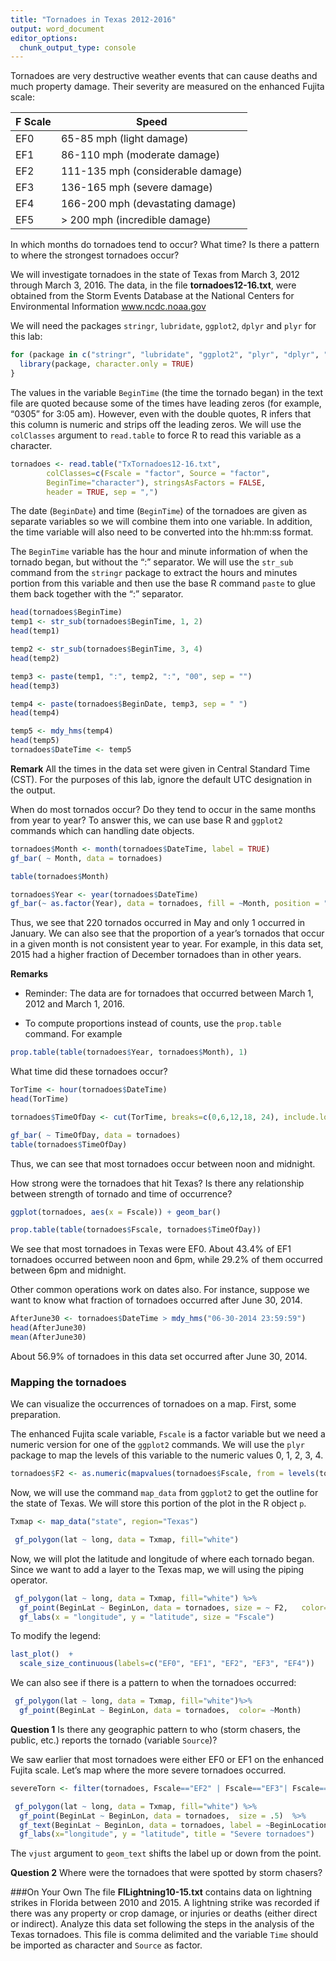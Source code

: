 ---
title: "Tornadoes in Texas 2012-2016"
output: word_document
editor_options: 
  chunk_output_type: console
---
Tornadoes are very destructive weather events that can cause deaths and much property damage. Their severity are measured on the enhanced Fujita scale:

F Scale | Speed 
--------|-------------------
EF0     | 65-85 mph (light damage)
EF1     | 86-110 mph (moderate damage)
EF2     | 111-135 mph (considerable damage)
EF3     | 136-165 mph (severe damage)
EF4     | 166-200 mph (devastating damage)
EF5     | > 200 mph (incredible damage)


In which months do tornadoes tend to occur? What time? Is there a pattern to where the strongest tornadoes occur?


We will investigate tornadoes in the state of Texas from March 3, 2012 through March 3, 2016. The data, in the file **tornadoes12-16.txt**, were obtained from the Storm Events Database at the National Centers for Environmental Information [www.ncdc.noaa.gov](www.ncdc.noaa.gov)


We will need the packages `stringr`, `lubridate`, `ggplot2`, `dplyr` and `plyr` for this lab:


```{r, message = FALSE}
for (package in c("stringr", "lubridate", "ggplot2", "plyr", "dplyr", "ggformula")){
  library(package, character.only = TRUE)
}

```


The values in the variable `BeginTime` (the time the tornado began) in the text  file are quoted because some of the times have leading zeros (for example, "0305" for 3:05 am). However, even with the double quotes, R infers that this column is numeric and strips off the leading zeros. We will use the `colClasses` argument to `read.table` to force R to read this variable as a character.


```{r}
tornadoes <- read.table("TxTornadoes12-16.txt",   
        colClasses=c(Fscale = "factor", Source = "factor", 
        BeginTime="character"), stringsAsFactors = FALSE, 
        header = TRUE, sep = ",")
```


The date (`BeginDate`) and time (`BeginTime`) of the tornadoes are given as separate variables so we will combine them into one variable. In addition, the time variable will also need to be converted into the hh:mm:ss format.


The `BeginTime` variable has the hour and minute information of when the tornado began, but without the ":" separator. We will use the `str_sub` command from the `stringr` package to extract the hours and minutes portion from this variable and then use the base R command `paste` to glue them back together with the ":" separator.


```{r}
head(tornadoes$BeginTime)
temp1 <- str_sub(tornadoes$BeginTime, 1, 2)  
head(temp1)

temp2 <- str_sub(tornadoes$BeginTime, 3, 4)  
head(temp2)

temp3 <- paste(temp1, ":", temp2, ":", "00", sep = "")
head(temp3)

temp4 <- paste(tornadoes$BeginDate, temp3, sep = " ")
head(temp4)

temp5 <- mdy_hms(temp4)
head(temp5)
tornadoes$DateTime <- temp5
```

**Remark** All the times in the data set were given in Central Standard Time (CST). For the purposes of this lab, ignore the default UTC designation in the output.


When do most tornados occur? Do they tend to occur in the same months from year to year? To answer this, we can use base R and `ggplot2` commands which can handling date objects.


```{r}

tornadoes$Month <- month(tornadoes$DateTime, label = TRUE)
gf_bar( ~ Month, data = tornadoes)

table(tornadoes$Month)

tornadoes$Year <- year(tornadoes$DateTime)
gf_bar(~ as.factor(Year), data = tornadoes, fill = ~Month, position = "fill")

```

Thus, we see that 220 tornados occurred in May and only 1 occurred in January. We can also see that the proportion of a year's tornados that occur in a given month is not consistent year to year. For example, in this data set, 2015 had a higher fraction of December tornadoes than in other years. 


**Remarks** 

* Reminder: The data are for tornadoes that occurred between March 1, 2012 and March 1, 2016.

* To compute proportions instead of counts, use the `prop.table` command. For example

```{r}
prop.table(table(tornadoes$Year, tornadoes$Month), 1)
```

What time did these tornadoes occur? 


```{r}
TorTime <- hour(tornadoes$DateTime)
head(TorTime)

tornadoes$TimeOfDay <- cut(TorTime, breaks=c(0,6,12,18, 24), include.lowest = TRUE)

gf_bar( ~ TimeOfDay, data = tornadoes)
table(tornadoes$TimeOfDay)
```


Thus, we can see that most tornadoes occur between noon and midnight. 


How strong were the tornadoes that hit Texas? Is there any relationship between strength of tornado and time of occurrence?


```{r}
ggplot(tornadoes, aes(x = Fscale)) + geom_bar()

prop.table(table(tornadoes$Fscale, tornadoes$TimeOfDay))
```

We see that most tornadoes in Texas were EF0.
About 43.4% of EF1 tornadoes occurred between noon and 6pm, while 29.2% of them occurred between 6pm and midnight. 


Other common operations work on dates also. For instance, suppose we want to know what fraction of tornadoes occurred after June 30, 2014. 


```{r}
AfterJune30 <- tornadoes$DateTime > mdy_hms("06-30-2014 23:59:59")
head(AfterJune30)
mean(AfterJune30)
```

About 56.9% of tornadoes in this data set occurred after June 30, 2014.



### Mapping the tornadoes

We can visualize the occurrences of tornadoes on a map. First, some preparation.


The enhanced Fujita scale variable, `Fscale` is a factor variable but we need a numeric version for one of the `ggplot2` commands. We will use the `plyr` package to map the levels of this variable to the numeric values 0, 1, 2, 3, 4.


```{r}
tornadoes$F2 <- as.numeric(mapvalues(tornadoes$Fscale, from = levels(tornadoes$Fscale), to = 0:4))
```


Now, we will use the command `map_data` from `ggplot2` to get the outline for the state of Texas. We will store this portion of the plot in the R object `p`.


```{r}
Txmap <- map_data("state", region="Texas")

 gf_polygon(lat ~ long, data = Txmap, fill="white")

```


Now, we will plot the latitude and longitude of where each tornado began. Since we want to add a layer to the Texas map, we will using the piping operator.


```{r}
 gf_polygon(lat ~ long, data = Txmap, fill="white") %>%
  gf_point(BeginLat ~ BeginLon, data = tornadoes, size = ~ F2,   color=~Fscale) %>%
  gf_labs(x = "longitude", y = "latitude", size = "Fscale")
```

To modify the legend:

```{r}
last_plot()  +
  scale_size_continuous(labels=c("EF0", "EF1", "EF2", "EF3", "EF4"))

```

We can also see if there is a pattern to when the tornadoes occurred:

```{r}
 gf_polygon(lat ~ long, data = Txmap, fill="white")%>% 
  gf_point(BeginLat ~ BeginLon, data = tornadoes,  color= ~Month)

```


**Question 1** Is there any geographic pattern to who (storm chasers, the public, etc.) reports the tornado (variable `Source`)?


We saw earlier that most tornadoes were either EF0 or EF1 on the enhanced Fujita scale. Let's map where the more severe tornadoes occurred.


```{r}
severeTorn <- filter(tornadoes, Fscale=="EF2" | Fscale=="EF3"| Fscale=="EF4")   

 gf_polygon(lat ~ long, data = Txmap, fill="white") %>% 
  gf_point(BeginLat ~ BeginLon, data = tornadoes,  size = .5)  %>%
  gf_text(BeginLat ~ BeginLon, data = tornadoes, label = ~BeginLocation, size = 1.5, vjust = 1)  %>%
  gf_labs(x="longitude", y = "latitude", title = "Severe tornadoes")
```


The `vjust` argument to `geom_text` shifts the label up or down from the point.


**Question 2** Where were the tornadoes that were spotted by storm chasers?


###On Your Own
The file **FlLightning10-15.txt** contains data on lightning strikes in Florida between 2010 and 2015. A lightning strike was recorded if there was any property or crop damage, or injuries or deaths (either direct or indirect). Analyze this data set following the steps in the analysis of the Texas tornadoes. This file is comma delimited and the variable `Time` should be imported as character and `Source` as factor.
